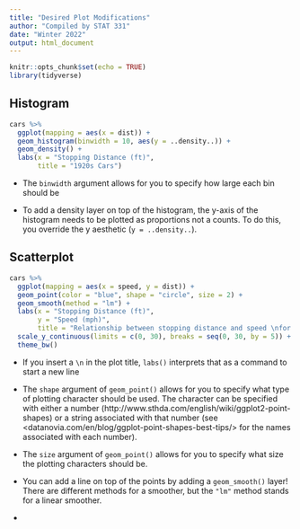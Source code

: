 ```yaml
---
title: "Desired Plot Modifications"
author: "Compiled by STAT 331"
date: "Winter 2022"
output: html_document
---
```


```r
knitr::opts_chunk$set(echo = TRUE)
library(tidyverse)
```

## Histogram

```r
cars %>% 
  ggplot(mapping = aes(x = dist)) + 
  geom_histogram(binwidth = 10, aes(y = ..density..)) + 
  geom_density() +
  labs(x = "Stopping Distance (ft)", 
       title = "1920s Cars")
```

- The `binwidth` argument allows for you to specify how large each bin should be

- To add a density layer on top of the histogram, the y-axis of the histogram
needs to be plotted as proportions not a counts. To do this, you override the 
y aesthetic (`y = ..density..`). 


## Scatterplot

```r
cars %>% 
  ggplot(mapping = aes(x = speed, y = dist)) + 
  geom_point(color = "blue", shape = "circle", size = 2) + 
  geom_smooth(method = "lm") +
  labs(x = "Stopping Distance (ft)", 
       y = "Speed (mph)", 
       title = "Relationship between stopping distance and speed \nfor 1920s Automobiles") +
  scale_y_continuous(limits = c(0, 30), breaks = seq(0, 30, by = 5)) +
  theme_bw()


```

- If you insert a `\n` in the plot title, `labs()` interprets that as a command 
to start a new line

- The `shape` argument of `geom_point()` allows for you to specify what type of 
plotting character should be used. The character can be specified with either a 
number (http://www.sthda.com/english/wiki/ggplot2-point-shapes) or a string
associated with that number (see <datanovia.com/en/blog/ggplot-point-shapes-best-tips/> 
for the names associated with each number).

- The `size` argument of `geom_point()` allows for you to specify what size the
plotting characters should be. 

- You can add a line on top of the points by adding a `geom_smooth()` layer!
There are different methods for a smoother, but the `"lm"` method stands for a 
linear smoother.

- 



